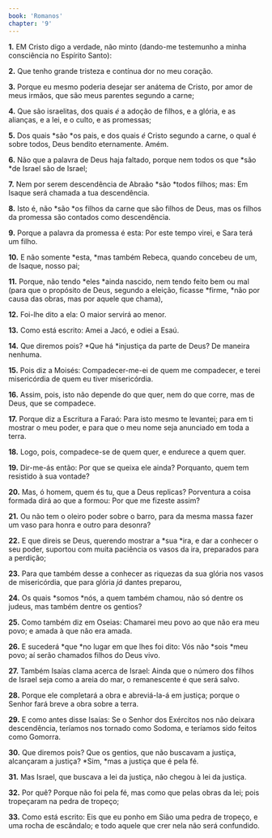 ```yaml
---
book: 'Romanos'
chapter: '9'
---
```


**1.** EM Cristo digo a verdade, não minto (dando-me testemunho a minha consciência no Espírito Santo):

**2.** Que tenho grande tristeza e contínua dor no meu coração.

**3.** Porque eu mesmo poderia desejar ser anátema de Cristo, por amor de meus irmãos, que são meus parentes segundo a carne;

**4.** Que são israelitas, dos quais *é* a adoção de filhos, e a glória, e as alianças, e a lei, e o culto, e as promessas;

**5.** Dos quais *são *os pais, e dos quais *é* Cristo segundo a carne, o qual é sobre todos, Deus bendito eternamente. Amém.

**6.** Não que a palavra de Deus haja faltado, porque nem todos os que *são *de Israel são de Israel;

**7.** Nem por serem descendência de Abraão *são *todos filhos; mas: Em Isaque será chamada a tua descendência.

**8.** Isto é, não *são *os filhos da carne que são filhos de Deus, mas os filhos da promessa são contados como descendência.

**9.** Porque a palavra da promessa é esta: Por este tempo virei, e Sara terá um filho.

**10.** E não somente *esta, *mas também Rebeca, quando concebeu de um, de Isaque, nosso pai;

**11.** Porque, não tendo *eles *ainda nascido, nem tendo feito bem ou mal (para que o propósito de Deus, segundo a eleição, ficasse *firme, *não por causa das obras, mas por aquele que chama),

**12.** Foi-lhe dito a ela: O maior servirá ao menor.

**13.** Como está escrito: Amei a Jacó, e odiei a Esaú.

**14.** Que diremos pois? *Que há *injustiça da parte de Deus? De maneira nenhuma.

**15.** Pois diz a Moisés: Compadecer-me-ei de quem me compadecer, e terei misericórdia de quem eu tiver misericórdia.

**16.** Assim, pois, isto não depende do que quer, nem do que corre, mas de Deus, que se compadece.

**17.** Porque diz a Escritura a Faraó: Para isto mesmo te levantei; para em ti mostrar o meu poder, e para que o meu nome seja anunciado em toda a terra.

**18.** Logo, pois, compadece-se de quem quer, e endurece a quem quer.

**19.** Dir-me-ás então: Por que se queixa ele ainda? Porquanto, quem tem resistido à sua vontade?

**20.** Mas, ó homem, quem és tu, que a Deus replicas? Porventura a coisa formada dirá ao que a formou: Por que me fizeste assim?

**21.** Ou não tem o oleiro poder sobre o barro, para da mesma massa fazer um vaso para honra e outro para desonra?

**22.** E que direis se Deus, querendo mostrar a *sua *ira, e dar a conhecer o seu poder, suportou com muita paciência os vasos da ira, preparados para a perdição;

**23.** Para que também desse a conhecer as riquezas da sua glória nos vasos de misericórdia, que para glória *já* dantes preparou,

**24.** Os quais *somos *nós, a quem também chamou, não só dentre os judeus, mas também dentre os gentios?

**25.** Como também diz em Oseias: Chamarei meu povo ao que não era meu povo; e amada à que não era amada.

**26.** E sucederá *que *no lugar em que lhes foi dito: Vós não *sois *meu povo; aí serão chamados filhos do Deus vivo.

**27.** Também Isaías clama acerca de Israel: Ainda que o número dos filhos de Israel seja como a areia do mar, o remanescente é que será salvo.

**28.** Porque ele completará a obra e abreviá-la-á em justiça; porque o Senhor fará breve a obra sobre a terra.

**29.** E como antes disse Isaías: Se o Senhor dos Exércitos nos não deixara descendência, teríamos nos tornado como Sodoma, e teríamos sido feitos como Gomorra.

**30.** Que diremos pois? Que os gentios, que não buscavam a justiça, alcançaram a justiça? *Sim, *mas a justiça que é pela fé.

**31.** Mas Israel, que buscava a lei da justiça, não chegou à lei da justiça.

**32.** Por quê? Porque não foi pela fé, mas como que pelas obras da lei; pois tropeçaram na pedra de tropeço;

**33.** Como está escrito: Eis que eu ponho em Sião uma pedra de tropeço, e uma rocha de escândalo; e todo aquele que crer nela não será confundido.